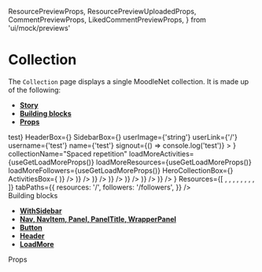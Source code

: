   ResourcePreviewProps,
  ResourcePreviewUploadedProps,
  CommentPreviewProps,
  LikedCommentPreviewProps,
} from 'ui/mock/previews'

<Meta title="Pages|Collection" component={Collection} />

# Collection

The `Collection` page displays a single MoodleNet collection. It is made up of the following:

- **[Story](#story)**
- **[Building blocks](#modules)**
- **[Props](#props)**

<Preview>
  <Story name="Collection page">
    <WithSidebar
      SearchBox={<h1>test</h1>}
      HeaderBox={<MainHeader {...getMainHeaderProps()} />}
      SidebarBox={<Sidebar {...useGetSidebarProps()} />}
      userImage={'string'}
      userLink={'/'}
      username={'test'}
      name={'test'}
      signout={() => console.log('test')}
    >
      <Collection
        ShareLinkBox={() => <ShareLink {...useGetShareLinkProps()} />}
        collectionName="Spaced repetition"
        loadMoreActivities={useGetLoadMoreProps()}
        loadMoreResources={useGetLoadMoreProps()}
        loadMoreFollowers={useGetLoadMoreProps()}
        HeroCollectionBox={<HeroCollection {...useGetHeroCollectionProps(true)} />}
        ActivitiesBox={
          <React.Fragment>
            <ActivityPreview
              {...activityPreviewProps('Added a link', <Resource {...ResourcePreviewProps()} />)}
            />
            <ActivityPreview
              {...activityPreviewProps(
                'Uploaded a resource',
                <Resource {...ResourcePreviewUploadedProps()} />
              )}
            />
            <ActivityPreview
              {...activityPreviewProps('Created a comment', <Comment {...CommentPreviewProps()} />)}
            />
            <ActivityPreview
              {...activityPreviewProps('Created a comment', <Comment {...CommentPreviewProps()} />)}
            />
            <ActivityPreview
              {...activityPreviewProps(
                'Like a comment',
                <LikedComment {...LikedCommentPreviewProps()} />
              )}
            />
            <ActivityPreview
              {...activityPreviewProps('Created a comment', <Comment {...CommentPreviewProps()} />)}
            />
            <ActivityPreview
              {...activityPreviewProps('Created a comment', <Comment {...CommentPreviewProps()} />)}
            />
          </React.Fragment>
        }
        Resources={[
          <Resource {...ResourcePreviewProps()} />,
          <Resource {...ResourcePreviewUploadedProps()} />,
          <Resource {...ResourcePreviewProps()} />,
          <Resource {...ResourcePreviewUploadedProps()} />,
          <Resource {...ResourcePreviewProps()} />,
          <Resource {...ResourcePreviewUploadedProps()} />,
          <Resource {...ResourcePreviewProps()} />,
          <Resource {...ResourcePreviewProps()} />,
        ]}
        tabPaths={{
          resources: '/',
          followers: '/followers',
        }}
      />
    </WithSidebar>
  </Story>
</Preview>

<div id="modules">Building blocks</div>

- **[WithSidebar](#)**
- **[Nav, NavItem, Panel, PanelTitle, WrapperPanel](#)**
- **[Button](#)**
- **[Header](#)**
- **[LoadMore](#)**

<div id="props">Props</div>

<Props of={Collection} />
